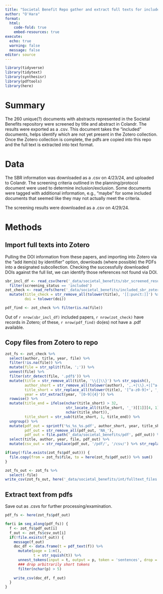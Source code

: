```yaml
---
title: "Societal Benefit Repo gather and extract full texts for included items"
author: "O'Hara"
format: 
  html:
    code-fold: true
    embed-resources: true
execute:
  echo: true
  warning: false
  message: false
editor: source
---
```


```r
library(tidyverse)
library(tidytext)
library(synthesisr)
library(pdftools)
library(here)
```

# Summary

The 260 unique(?) documents with abstracts represented in the Societal Benefits repository were screened by title and abstract in Colandr.  The results were exported as a .csv.  This document takes the "included" documents, helps identify which are not yet present in the Zotero collection.  Once the Zotero collection is complete, the pdfs are copied into this repo and the full text is extracted into text format.

# Data

The SBR information was downloaded as a .csv on 4/23/24, and uploaded to Colandr.  The screening criteria outlined in the planning/protocol document were used to determine inclusion/exclusion.  Some documents were tagged with additional information, e.g., "maybe" for some included documents that seemed like they may not actually meet the criteria.

The screening results were downloaded as a .csv on 4/29/24.

# Methods


## Import full texts into Zotero

Pulling the DOI information from these papers, and importing into Zotero via the "add item(s) by identifier" option, downloads (where possible) the PDFs into a designated subcollection.  Checking the successfully downloaded DOIs against the full list, we can identify those references not found via DOI.

```r
sbr_incl_df <- read_csv(here('_data/societal_benefits/sbr_screened_results_240429.csv')) %>%
  filter(screening_status == 'included')
zot_check <- read_refs(here('_data/societal_benefits/included_sbr_zotero_240429.bib')) %>%
  mutate(title_check = str_remove_all(tolower(title), '[[:punct:]]') %>% str_squish(),
         doi = tolower(doi))

pdf_find <- zot_check %>% filter(is.na(file))
```

Out of `r nrow(sbr_incl_df)` included papers, `r nrow(zot_check)` have records in Zotero; of these, `r nrow(pdf_find)` do(es) not have a .pdf available.

## Copy files from Zotero to repo

```r
zot_fs <- zot_check %>%
  select(author, title, year, file) %>%
  filter(!is.na(file)) %>%
  mutate(file = str_split(file, ';')) %>%
  unnest(file) %>%
  filter(str_detect(file, '.pdf$')) %>%
  mutate(title = str_remove_all(title, '\\{|\\}') %>% str_squish(),
         author_short = str_remove_all(tolower(author), ',.+|\\}.+|[^a-z]'),
         title_short = str_replace_all(tolower(title), '[^a-z0-9]+', '_'),
         year = str_extract(year, '[0-9]{4}')) %>%
  rowwise() %>%
  mutate(title_end = ifelse(nchar(title_short) > 32, 
                            str_locate_all(title_short, '_')[[1]][4, 1]-1, 
                            nchar(title_short)),
         title_short = str_sub(title_short, 1, title_end)) %>%
  ungroup() %>%
  mutate(pdf_out = sprintf('%s_%s_%s.pdf', author_short, year, title_short),
         pdf_out = str_remove_all(pdf_out, 'NA_'),
         pdf_out = file.path('_data/societal_benefits/pdf', pdf_out)) %>%
  select(title, author, year, file, pdf_out) %>%
  mutate(csv_out = str_replace(pdf_out, '/pdf/', '/csv/') %>% str_replace('.pdf$', '.csv'))

if(any(!file.exists(zot_fs$pdf_out))) {
  file.copy(from = zot_fs$file, to = here(zot_fs$pdf_out)) %>% sum()
}

zot_fs_out <- zot_fs %>%
  select(-file)
write_csv(zot_fs_out, here('_data/societal_benefits/int/fulltext_files.csv'))
```

## Extract text from pdfs

Save out as .csvs for further processing/examination.

```r
pdf_fs <- here(zot_fs$pdf_out)

for(i in seq_along(pdf_fs)) {
  f <- zot_fs$pdf_out[i]
  f_out <- zot_fs$csv_out[i]
  if(!file.exists(f_out)) {
    message(f_out)
    doc_df <- data.frame(t = pdf_text(f)) %>%
      mutate(page = 1:n(),
             t = str_squish(t)) %>%
      unnest_tokens(input = t, output = p, token = 'sentences', drop = TRUE) %>%
      ### drop arbitrarily short tokens
      filter(nchar(p) > 5)
    
    write_csv(doc_df, f_out)
  }
}
```

